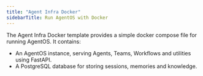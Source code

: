```yaml
---
title: "Agent Infra Docker"
sidebarTitle: Run AgentOS with Docker
---
```


The Agent Infra Docker template provides a simple docker compose file for running AgentOS. It contains:

- An AgentOS instance, serving Agents, Teams, Workflows and utilities using FastAPI.
- A PostgreSQL database for storing sessions, memories and knowledge.

<Snippet file="setup.mdx" />

<Snippet file="create-agent-infra-docker-codebase.mdx" />

<Snippet file="run-agent-infra-docker.mdx" />
